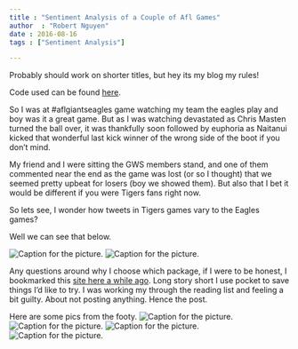 ```yaml
---
title : "Sentiment Analysis of a Couple of Afl Games"
author  : "Robert Nguyen"
date : 2016-08-16
tags : ["Sentiment Analysis"]

---
```

Probably should work on shorter titles, but hey its my blog my rules!

Code used can be found [here](https://drive.google.com/open?id=0B2903kNbc39dMXdIZDY2NXlFRmM).

So I was at #aflgiantseagles game watching my team the eagles play and boy was it a great game. But as I was watching devastated as Chris Masten turned the ball over, it was thankfully soon followed by euphoria as Naitanui kicked that wonderful last kick winner of the wrong side of the boot if you don’t mind.

My friend and I were sitting the GWS members stand, and one of them commented near the end as the game was lost (or so I thought) that we seemed pretty upbeat for losers (boy we showed them). But also that I bet it would be different if you were Tigers fans right now.

So lets see, I wonder how tweets in Tigers games vary to the Eagles games?

Well we can see that below.

![Caption for the picture.](/img/tweet1.png)
![Caption for the picture.](/img/tweet2.png)

Any questions around why I choose which package, if I were to be honest, I bookmarked this [site here a while ago](http://www.matthewjockers.net/2015/02/02/syuzhet/). Long story short I use pocket to save things I’d like to try. I was working my through the reading list and feeling a bit guilty. About not posting anything. Hence the post.

Here are some pics from the footy.
![Caption for the picture.](/img/footy.png)
![Caption for the picture.](/img/footy1.png)
![Caption for the picture.](/img/footy2.png)
![Caption for the picture.](/img/footy3.png)